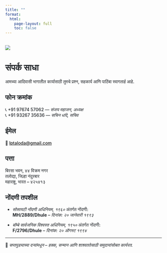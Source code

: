 ---
title: ""
format:
  html:
    page-layout: full
    toc: false
---
<div style="color:#212529; font-weight:500">

<img src="satpura hills.jpg" style="max-width: 100%; height: auto; display: block; margin: 2rem auto;" />

# संपर्क साधा

आमच्या आदिवासी भागातील कार्यासाठी तुमचे प्रश्न, सहकार्य आणि पाठिंबा स्वागतार्ह आहे.

## फोन क्रमांक

📞 +91 97674 57062 — *संजय महाजन, अध्यक्ष*  
📞 +91 93267 35636 — *सचिन धांदे, सचिव*

## ईमेल

📧 [lptaloda@gmail.com](mailto:lptaloda@gmail.com)

## पत्ता

बिरसा भवन, ४४ विक्रम नगर  
तलोद्या, जिल्हा नंदुरबार  
महाराष्ट्र, भारत – ४२५४१३

## नोंदणी तपशील

- *सोसायटी नोंदणी अधिनियम, १९६०* अंतर्गत नोंदणी:  
  **MH/2889/Dhule** – *दिनांक: २० जानेवारी १९९३*

- *बॉम्बे सार्वजनिक विश्वस्त अधिनियम, १९५०* अंतर्गत नोंदणी:  
  **F/2796/Dhule** – *दिनांक: २० ऑगस्ट १९९४*

------------------------------------------------------------------------

🌿 *सप्तपुड्याच्या दऱ्यांमधून – हक्क, सन्मान आणि शाश्वततेसाठी समुदायांसोबत कार्यरत.*
